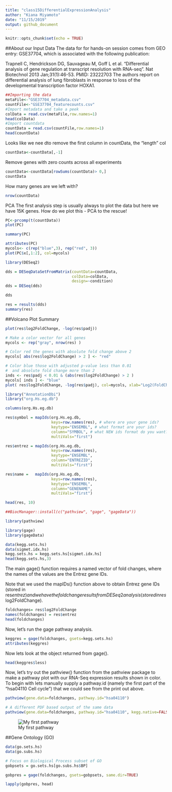 ```yaml
---
title: "class15DifferentialExpressionAnalysis"
author: "Kiana Miyamoto"
date: "11/15/2019"
output: github_document
---
```


```r
knitr::opts_chunk$set(echo = TRUE)
```

##About our Input Data
The data for for hands-on session comes from GEO entry: GSE37704, which is associated with the following publication:

Trapnell C, Hendrickson DG, Sauvageau M, Goff L et al. "Differential analysis of gene regulation at transcript resolution with RNA-seq". Nat Biotechnol 2013 Jan;31(1):46-53. PMID: 23222703
The authors report on differential analysis of lung fibroblasts in response to loss of the developmental transcription factor HOXA1. 

```r
##Importing the data
metaFile<-"GSE37704_metadata.csv"
countFile<-"GSE37704_featurecounts.csv"
#Import metadata and take a peek
colData = read.csv(metaFile,row.names=1)
head(colData)
#Import countdata
countData = read.csv(countFile,row.names=1)
head(countData)
```

Looks like we nee dto remove the first column in countData, the "length" col
```r
countData<-countData[,-1]
```

Remove genes with zero counts across all experiments
```r
countData<-countData[rowSums(countData)> 0,]
countData
```

How many genes are we left with?
```r
nrow(countData)
```
PCA
The first analysis step is usually always to plot the data but here we have 15K genes. How do we plot this - PCA to the rescue!
```r
PC<-prcomp(t(countData))
plot(PC)
```

```r
summary(PC)
```

```r
attributes(PC)
mycols<- c(rep("blue",3), rep("red", 3))
plot(PC$x[,1:2], col=mycols)
```

```r
library(DESeq2)
```

```r
dds = DESeqDataSetFromMatrix(countData=countData,
                             colData=colData,
                             design=~condition)
dds = DESeq(dds)
```

```r
dds
```

```r
res = results(dds)
summary(res)
```
##Volcano Plot Summary
```r
plot(res$log2FoldChange, -log(res$padj))
```
```r
# Make a color vector for all genes
mycols <- rep("gray", nrow(res) )

# Color red the genes with absolute fold change above 2
mycols[ abs(res$log2FoldChange) > 2 ] <- "red"

# Color blue those with adjusted p-value less than 0.01
#  and absolute fold change more than 2
inds <- res$padj < 0.01 & (abs(res$log2FoldChange) > 2 )
mycols[ inds ] <- "blue"
plot( res$log2FoldChange, -log(res$padj), col=mycols, xlab="Log2(FoldChange)", ylab="-Log(P-value)" )
```

```r
library("AnnotationDbi")
library("org.Hs.eg.db")
```

```r
columns(org.Hs.eg.db)

res$symbol = mapIds(org.Hs.eg.db,
                    keys=row.names(res), # where are your gene ids?
                    keytype="ENSEMBL", # what format are your ids?
                    column="SYMBOL", # what NEW ids format do you want?
                    multiVals="first")

res$entrez = mapIds(org.Hs.eg.db,
                    keys=row.names(res),
                    keytype="ENSEMBL",
                    column="ENTREZID",
                    multiVals="first")

res$name =   mapIds(org.Hs.eg.db,
                    keys=row.names(res),
                    keytype="ENSEMBL",
                    column="GENENAME",
                    multiVals="first")

head(res, 10)
```

```r
##BiocManager::install(c("pathview", "gage", "gageData"))
```

```r
library(pathview)
```

```r
library(gage)
library(gageData)
```

```r
data(kegg.sets.hs)
data(sigmet.idx.hs)
kegg.sets.hs = kegg.sets.hs[sigmet.idx.hs]
head(kegg.sets.hs,3)
```
The main gage() function requires a named vector of fold changes, where the names of the values are the Entrez gene IDs.

Note that we used the mapIDs() function above to obtain Entrez gene IDs (stored in res$entrez) and we have the fold change results from DESeq2 analysis (stored in res$log2FoldChange).
```r
foldchanges= res$log2FoldChange
names(foldchanges) = res$entrez
head(foldchanges)
```
Now, let’s run the gage pathway analysis.
```r
keggres = gage(foldchanges, gsets=kegg.sets.hs)
attributes(keggres)
```
Now lets look at the object returned from gage().

```r
head(keggres$less)
```
Now, let's try out the pathview() function from the pathview package to make a pathway plot with our RNA-Seq expression results shown in color.
To begin with lets manually supply a pathway.id (namely the first part of the "hsa04110 Cell cycle") that we could see from the print out above.
```r
pathview(gene.data=foldchanges, pathway.id="hsa04110")
```

```r
# A different PDF based output of the same data
pathview(gene.data=foldchanges, pathway.id="hsa04110", kegg.native=FALSE)
```

![My first pathway](./hsa04110.pathview.png)

##Gene Ontology (GO)
```r
data(go.sets.hs)
data(go.subs.hs)

# Focus on Biological Process subset of GO
gobpsets = go.sets.hs[go.subs.hs$BP]

gobpres = gage(foldchanges, gsets=gobpsets, same.dir=TRUE)

lapply(gobpres, head)
```

